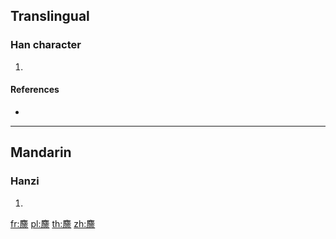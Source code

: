 {{character info/new}}
==Translingual==

===Han character===
{{Han char|rn=198|rad=鹿|as=17|sn=28|four=|canj=IPMBR}}

# {{defn|Han|sort=鹿17}}

====References====
* {{Han ref|kx=1512.030|dkj=47709|dj=2040.200|hdz=74736.160|uh=9EA2|ud=40610}}

----

==Mandarin==

===Hanzi===
{{cmn-hanzi|pin=[[líng]] ([[ling2]])|wg=ling<sup>2</sup>}}

# {{defn|lang=cmn|sort=鹿17}}

[[fr:麢]]
[[pl:麢]]
[[th:麢]]
[[zh:麢]]